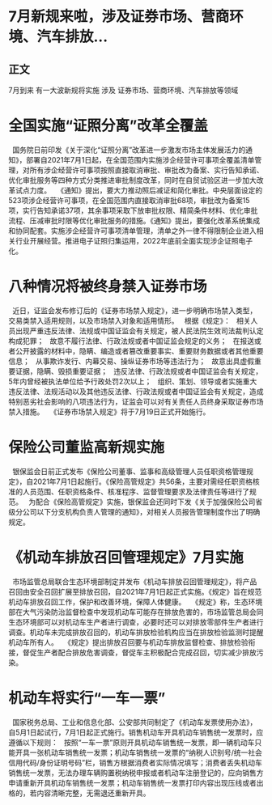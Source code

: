 # 7月新规来啦，涉及证券市场、营商环境、汽车排放...
## 正文
7月到来
有一大波新规将实施
涉及
证券市场、营商环境、汽车排放等领域
 
# 全国实施“证照分离”改革全覆盖 #
 
国务院日前印发《关于深化“证照分离”改革进一步激发市场主体发展活力的通知》，部署自2021年7月1日起，在全国范围内实施涉企经营许可事项全覆盖清单管理，对所有涉企经营许可事项按照直接取消审批、审批改为备案、实行告知承诺、优化审批服务等四种方式分类推进审批制度改革，同时在自贸试验区进一步加大改革试点力度。
 
《通知》提出，要大力推动照后减证和简化审批。中央层面设定的523项涉企经营许可事项，在全国范围内直接取消审批68项，审批改为备案15项，实行告知承诺37项，其余事项采取下放审批权限、精简条件材料、优化审批流程、压减审批时限等优化审批服务的措施。《通知》提出，要强化改革系统集成和协同配套。实施涉企经营许可事项清单管理，清单之外一律不得限制企业进入相关行业开展经营。推进电子证照归集运用，2022年底前全面实现涉企证照电子化。
 
# 八种情况将被终身禁入证券市场 #
 
近日，证监会发布修订后的《证券市场禁入规定》，进一步明确市场禁入类型，交易类禁入适用规则，以及市场禁入对象和适用情形。
 
根据《规定》：
 
相关人员出现严重违反法律、法规或中国证监会有关规定，被人民法院生效司法裁判认定构成犯罪；
 
故意不履行法律、行政法规或者中国证监会规定的义务；
 
在报送或者公开披露的材料中，隐瞒、编造或者篡改重要事实、重要财务数据或者其他重要信息；
 
从事欺诈发行、内幕交易、操纵证券市场等违法行为；
 
故意出具虚假重要证据，隐瞒、毁损重要证据；
 
违反法律、行政法规或者中国证监会有关规定，5年内曾经被执法单位给予行政处罚2次以上；
 
组织、策划、领导或者实施重大违反法律、法规活动以及其他违反法律、行政法规或者中国证监会有关规定，造成特别恶劣社会影响的八项违法行为，证监会可以对有关责任人员终身采取证券市场禁入措施。
 
《证券市场禁入规定》将于7月19日正式开始施行。
 
# 保险公司董监高新规实施 #
 
银保监会日前正式发布《保险公司董事、监事和高级管理人员任职资格管理规定》，自2021年7月1日起施行。《保险高管规定》共56条，主要对需经任职资格核准的人员范围、任职资格条件、核准程序、监督管理要求及法律责任等进行了规范。
 
为配合《保险高管规定》实施，银保监会还同时下发《关于加强保险公司省级分公司以下分支机构负责人管理的通知》，对相关人员报告管理制度作出了明确规定。
 
# 《机动车排放召回管理规定》7月实施 #
 
市场监管总局联合生态环境部制定并发布《机动车排放召回管理规定》，将产品召回由安全召回扩展至排放召回，自2021年7月1日起正式实施。《规定》旨在规范机动车排放召回工作，保护和改善环境，保障人体健康。
 
《规定》称，生态环境部在大气污染防治监督检查中发现机动车可能存在排放危害的，市场监管总局会同生态环境部可以对机动车生产者进行调查，必要时还可以对排放零部件生产者进行调查。机动车未完成排放召回的，机动车排放检验机构应当在排放检验监测时提醒机动车所有人。
 
《规定》提出排放召回要与机动车排放监督检查、排放检验衔接，督促生产者配合排放危害调查，督促车主积极配合完成召回，切实减少排放污染。
 
# 机动车将实行“一车一票” #
 
国家税务总局、工业和信息化部、公安部共同制定了《机动车发票使用办法》，自5月1日起试行，7月1日起正式施行。销售机动车开具机动车销售统一发票时，应遵循以下规则：
 
按照“一车一票”原则开具机动车销售统一发票，即一辆机动车只能开具一张机动车销售统一发票；机动车销售统一发票的“纳税人识别号/统一社会信用代码/身份证明号码”栏，销售方根据消费者实际情况填写；消费者丢失机动车销售统一发票，无法办理车辆购置税纳税申报或者机动车注册登记的，应向销售方申请重新开具机动车销售统一发票；机动车销售统一发票打印内容出现压线或者出格的，若内容清晰完整，无需退还重新开具。
 
